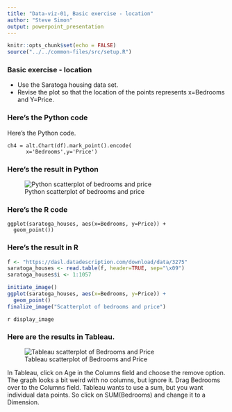 ```yaml
---
title: "Data-viz-01, Basic exercise - location"
author: "Steve Simon"
output: powerpoint_presentation
---
```


```r
knitr::opts_chunk$set(echo = FALSE)
source("../../common-files/src/setup.R")
```

### Basic exercise - location

+ Use the Saratoga housing data set.
+ Revise the plot so that the location of the points represents x=Bedrooms and Y=Price.

### Here's the Python code

Here's the Python code.

```{}
ch4 = alt.Chart(df).mark_point().encode(
      x='Bedrooms',y='Price')
```

### Here's the result in Python

![Python scatterplot of bedrooms and price](../images/python/altair-basic-exercise-location.png)

### Here's the R code

```{}
ggplot(saratoga_houses, aes(x=Bedrooms, y=Price)) + 
  geom_point())
```

### Here's the result in R

```r
f <- "https://dasl.datadescription.com/download/data/3275"
saratoga_houses <- read.table(f, header=TRUE, sep="\x09")
saratoga_houses$i <- 1:1057
```


```r
initiate_image()
ggplot(saratoga_houses, aes(x=Bedrooms, y=Price)) + 
  geom_point()
finalize_image("Scatterplot of bedrooms and price")
```

`r display_image`

### Here are the results in Tableau.

![Tableau scatterplot of Bedrooms and Price](../images/tableau/bedrooms-vs-price.png)

<div class="notes">

In Tableau, click on Age in the Columns field and choose the remove option. The graph looks a bit weird with no columns, but ignore it. Drag Bedrooms over to the Columns field. Tableau wants to use a sum, but you want individual data points. So click on SUM(Bedrooms) and change it to a Dimension.

</div>

